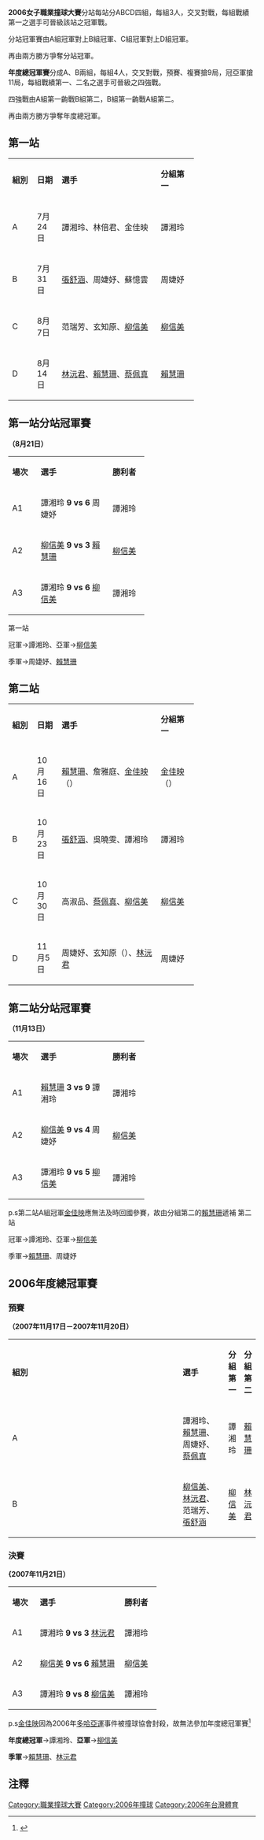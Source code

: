 '''2006女子職業撞球大賽'''分站每站分ABCD四組，每組3人，交叉對戰，每組戰績第一之選手可晉級該站之冠軍戰。

分站冠軍賽由A組冠軍對上B組冠軍、C組冠軍對上D組冠軍。

再由兩方勝方爭奪分站冠軍。

'''年度總冠軍賽'''分成A、B兩組，每組4人，交叉對戰，預賽、複賽搶9局，冠亞軍搶11局，每組戰績第一、二名之選手可晉級之四強戰。

四強戰由A組第一齣戰B組第二，B組第一齣戰A組第二。

再由兩方勝方爭奪年度總冠軍。



== 第一站 ==
{|class="wikitable" style="width:65%"
|-style="background:Salmon; color:white" align="center"
|width="10%"|'''組別'''||width="10%"|'''日期'''||width="40%"|'''選手'''||width="15%"|'''分組第一'''
|-
|A||7月24日||譚湘玲、林倍君、金佳映{{flagicon|KOR}}||譚湘玲
|-
|B||7月31日||[[張舒涵|張舒涵]]、周婕妤、蘇憶雲||周婕妤
|-
|C||8月7日||范瑞芳、玄知原{{flagicon|KOR}}、[[柳信美|柳信美]]||[[柳信美|柳信美]]
|-
|D||8月14日||[[林沅君|林沅君]]、[[賴慧珊|賴慧珊]]、[[蔡佩真|蔡佩真]]||[[賴慧珊|賴慧珊]]
|}

== 第一站分站冠軍賽 ==
'''（8月21日）'''
{|class="wikitable" style="width:60%"
|-style="background:Salmon; color:white" align="center"
|width="10%"|'''場次'''||width="30%"|'''選手'''||width="15%"|'''勝利者'''
|-
|A1||譚湘玲  '''9  vs  6'''  周婕妤||譚湘玲
|-
|A2||[[柳信美|柳信美]]  '''9  vs  3'''  [[賴慧珊|賴慧珊]]||[[柳信美|柳信美]]
|-
|A3||譚湘玲  '''9  vs  6'''  [[柳信美|柳信美]]||譚湘玲
|}
第一站

冠軍→譚湘玲、亞軍→[[柳信美|柳信美]]

季軍→周婕妤、[[賴慧珊|賴慧珊]]

== 第二站 ==
{|class="wikitable" style="width:65%"
|-style="background:Salmon; color:white" align="center"
|width="10%"|'''組別'''||width="10%"|'''日期'''||width="40%"|'''選手'''||width="15%"|'''分組第一'''
|-
|A||10月16日||[[賴慧珊|賴慧珊]]、詹雅庭、[[金佳映|金佳映]]（{{KOR}}）||[[金佳映|金佳映]]（{{KOR}}）
|-
|B||10月23日||[[張舒涵|張舒涵]]、吳曉雯、譚湘玲||譚湘玲
|-
|C||10月30日||高淑品、[[蔡佩真|蔡佩真]]、[[柳信美|柳信美]]||[[柳信美|柳信美]]
|-
|D||11月5日||周婕妤、玄知原（{{KOR}}）、[[林沅君|林沅君]]||周婕妤
|}

== 第二站分站冠軍賽 ==
'''（11月13日）'''
{|class="wikitable" style="width:60%"
|-style="background:Salmon; color:white" align="center"
|width="10%"|'''場次'''||width="30%"|'''選手'''||width="15%"|'''勝利者'''
|-
|A1||[[賴慧珊|賴慧珊]]  '''3  vs  9'''  譚湘玲||譚湘玲
|-
|A2||[[柳信美|柳信美]]  '''9  vs  4'''  周婕妤||[[柳信美|柳信美]]
|-
|A3||譚湘玲  '''9  vs  5'''  [[柳信美|柳信美]]||譚湘玲
|}
p.s第二站A組冠軍[[金佳映|金佳映]]應無法及時回國參賽，故由分組第二的[[賴慧珊|賴慧珊]]遞補
第二站

冠軍→譚湘玲、亞軍→[[柳信美|柳信美]]

季軍→[[賴慧珊|賴慧珊]]、周婕妤

== 2006年度總冠軍賽 ==
=== 預賽 ===
'''（2007年11月17日－2007年11月20日）'''
{|class="wikitable" style="width:60%"
|-style="background:Salmon; color:white" align="center"
|width="8%"|'''組別'''||width="32%"|'''選手'''
|width="10%"|'''分組第一'''||width="10%"|'''分組第二'''
|-
|A||譚湘玲、[[賴慧珊|賴慧珊]]、周婕妤、[[蔡佩真|蔡佩真]]||譚湘玲||[[賴慧珊|賴慧珊]]
|-
|B||[[柳信美|柳信美]]、[[林沅君|林沅君]]、范瑞芳、[[張舒涵|張舒涵]]||[[柳信美|柳信美]]||[[林沅君|林沅君]]
|}
=== 決賽 ===
'''{2007年11月21日）'''
{|class="wikitable" style="width:60%"
|-style="background:Salmon; color:white" align="center"
|width="10%"|'''場次'''||width="35%"|'''選手'''||width="15%"|'''勝利者'''
|-
|A1||譚湘玲  '''9  vs  3'''  [[林沅君|林沅君]]||譚湘玲
|-
|A2||[[柳信美|柳信美]]  '''9  vs  6'''  [[賴慧珊|賴慧珊]]||[[柳信美|柳信美]]
|-
|A3||譚湘玲  '''9  vs  8'''  [[柳信美|柳信美]]||譚湘玲
|}
p.s[[金佳映|金佳映]]因為2006年[[多哈亞運|多哈亞運]]事件被撞球協會封殺，故無法參加年度總冠軍賽<ref>{{cite web |url=http://sports.news.yam.com/forum/view.php?p=/sports/other/billiards/&articleId=16273938&from=1&num=16 |title=台灣全面封殺 金佳映 yam運動-天空 |access-date=2022-05-02 |archive-date=2022-03-31 |archive-url=https://web.archive.org/web/20220331115847/http://sports.news.yam.com/forum/view.php?p=%2Fsports%2Fother%2Fbilliards%2F&articleId=16273938&from=1&num=16 }}</ref>

'''年度總冠軍'''→譚湘玲、'''亞軍'''→[[柳信美|柳信美]]

'''季軍'''→[[賴慧珊|賴慧珊]]、[[林沅君|林沅君]]

== 注釋 ==
{{reflist}}

{{緯來職業撞球大賽}}

[[Category:職業撞球大賽|Category:職業撞球大賽]]
[[Category:2006年撞球|Category:2006年撞球]]
[[Category:2006年台灣體育|Category:2006年台灣體育]]